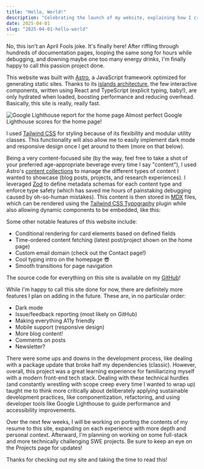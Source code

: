 ```yaml
---
title: "Hello, World!"
description: "Celebrating the launch of my website, explaining how I created it, and discussing what I want to do next."
date: 2025-04-01
slug: "2025-04-01-hello-world"
---
```



No, this isn't an April Fools joke. It's finally here! After riffling through hundreds of documentation pages, looping the same song for hours while debugging, and downing maybe one too many energy drinks, I'm finally happy to call this passion project done.

This website was built with [Astro](https://astro.build/), a JavaScript framework optimized for generating static sites. Thanks to its [islands architecture](https://docs.astro.build/en/concepts/islands/), the few interactive components, written using React and TypeScript (explicit typing, baby!), are only hydrated when loaded, boosting performance and reducing overhead. Basically, this site is really, really fast.

<div className="flex justify-center items-center w-full mt-0 mb-16">
    <div className="flex flex-col items-center">
        <Image src={lighthouse} className="w-2/3 mb-4" alt="Google Lighthouse report for the home page" />
        <span className="text-center">Almost perfect Google Lighthouse scores for the home page!</span>
    </div>
</div>

I used [Tailwind CSS](https://tailwindcss.com/) for styling because of its flexibility and modular utility classes. This functionality will also allow me to easily implement dark mode and responsive design once I get around to them (more on that below).

Being a very content-focused site (by the way, feel free to take a shot of your preferred age-appropriate beverage every time I say "content"), I used Astro's [content collections](https://docs.astro.build/en/guides/content-collections/) to manage the different types of content I wanted to showcase (blog posts, projects, and research experiences). I leveraged [Zod](https://zod.dev/) to define metadata schemas for each content type and enforce type safety (which has saved me hours of painstaking debugging caused by oh-so-human mistakes). This content is then stored in [MDX](https://mdxjs.com/) files, which can be rendered using the [Tailwind CSS Typography](https://github.com/tailwindlabs/tailwindcss-typography) plugin while also allowing dynamic components to be embedded, like this:

<Component client:load />

Some other notable features of this website include:
- Conditional rendering for card elements based on defined fields
- Time-ordered content fetching (latest post/project shown on the home page)
- Custom email domain (check out the Contact page!)
- Cool typing intro on the homepage 😎
- Smooth transitions for page navigation

The source code for everything on this site is available on my [GitHub](https://github.com/eddysfc/eddyjiang.com)!

While I'm happy to call this site done for now, there are definitely more features I plan on adding in the future. These are, in no particular order:
- Dark mode
- Issue/feedback reporting (most likely on GitHub)
- Making everything A11y friendly
- Mobile support (responsive design)
- More blog content!
- Comments on posts
- Newsletter?

There were some ups and downs in the development process, like dealing with a package update that broke half my dependencies (classic). However, overall, this project was a great learning experience for familiarizing myself with a modern front-end tech stack. Dealing with these technical hurdles (and constantly wrestling with scope creep every time I wanted to wrap up) taught me to think more critically about deliberately applying sustainable development practices, like componentization, refactoring, and using developer tools like Google Lighthouse to guide performance and accessibility improvements.

Over the next few weeks, I will be working on porting the contents of my resume to this site, expanding on each experience with more depth and personal context. Afterward, I'm planning on working on some full-stack and more technically challenging SWE projects. Be sure to keep an eye on the Projects page for updates!

Thanks for checking out my site and taking the time to read this!